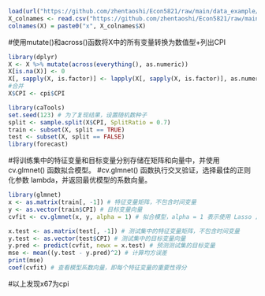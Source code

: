 ```r
load(url("https://github.com/zhentaoshi/Econ5821/raw/main/data_example/dataset_inf.Rdata"))
X_colnames <- read.csv("https://github.com/zhentaoshi/Econ5821/raw/main/data_example/X_colnames.csv")
colnames(X) = paste0("x", X_colnames$X)
```

#使用mutate()和across()函数将X中的所有变量转换为数值型+列出CPI

```r
library(dplyr)
X <- X %>% mutate(across(everything(), as.numeric))
X[is.na(X)] <- 0
X[, sapply(X, is.factor)] <- lapply(X[, sapply(X, is.factor)], as.numeric)
#合并
X$CPI <- cpi$CPI
```

```r
library(caTools)
set.seed(123) # 为了复现结果，设置随机数种子
split <- sample.split(X$CPI, SplitRatio = 0.7)
train <- subset(X, split == TRUE)
test <- subset(X, split == FALSE)
library(forecast)
```

#将训练集中的特征变量和目标变量分别存储在矩阵和向量中，并使用 cv.glmnet() 函数拟合模型。 #cv.glmnet() 函数执行交叉验证，选择最佳的正则化参数 lambda，并返回最优模型的系数向量。

```r
library(glmnet)
x <- as.matrix(train[, -1]) # 特征变量矩阵，不包含时间变量
y <- as.vector(train$CPI) # 目标变量向量
cvfit <- cv.glmnet(x, y, alpha = 1) # 拟合模型，alpha = 1 表示使用 Lasso 正则化
```

```r
x.test <- as.matrix(test[, -1]) # 测试集中的特征变量矩阵，不包含时间变量
y.test <- as.vector(test$CPI) # 测试集中的目标变量向量
y.pred <- predict(cvfit, newx = x.test) # 预测测试集的目标变量
mse <- mean((y.test - y.pred)^2) # 计算均方误差
print(mse)
coef(cvfit) # 查看模型系数向量，即每个特征变量的重要性得分
```

#以上发现x67为cpi
